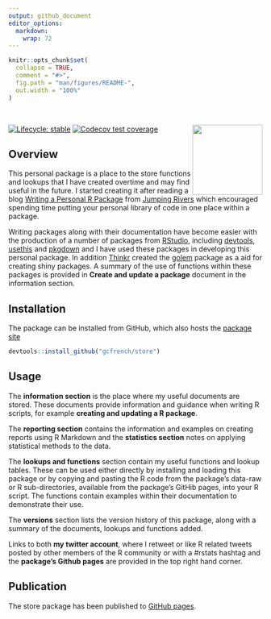 ```yaml
---
output: github_document
editor_options: 
  markdown: 
    wrap: 72
---
```


<!-- README.md is generated from README.Rmd. Please edit that file -->

```r
knitr::opts_chunk$set(
  collapse = TRUE,
  comment = "#>",
  fig.path = "man/figures/README-",
  out.width = "100%"
)
```

<br />

<img src="man/figures/logo.png" align="right" height="139"/>

<!-- badges: start -->

[![Lifecycle:
stable](https://img.shields.io/badge/lifecycle-stable-brightgreen.svg)](https://lifecycle.r-lib.org/articles/stages.html#stable)
[![Codecov test
coverage](https://codecov.io/gh/gcfrench/store/branch/master/graph/badge.svg)](https://app.codecov.io/gh/gcfrench/store?branch=master)

<!-- badges: end -->

## Overview

This personal package is a place to the store functions and lookups that
I have created overtime and may find useful in the future. I started
creating it after reading a blog [Writing a Personal R
Package](https://www.jumpingrivers.com/blog/personal-r-package/) from
[Jumping Rivers](https://www.jumpingrivers.com/) which encouraged
spending time putting your personal library of code in one place within
a package.

Writing packages along with their documentation have become easier with
the production of a number of packages from
[RStudio](https://rstudio.com/), including
[devtools](https://devtools.r-lib.org/),
[usethis](https://usethis.r-lib.org/) and
[pkgdown](https://pkgdown.r-lib.org/) and I have used these packages in
developing this personal package. In addition
[Thinkr](https://rtask.thinkr.fr/) created the
[golem](https://thinkr-open.github.io/golem/) package as a aid for
creating shiny packages. A summary of the use of functions within these
packages is provided in **Create and update a package** document in the
information section.

## Installation

The package can be installed from GitHub, which also hosts the [package
site](https://gcfrench.github.io/store)

```r
devtools::install_github("gcfrench/store")
```

## Usage

The **information section** is the place where my useful documents are
stored. These documents provide information and guidance when writing R
scripts, for example **creating and updating a R package**.

The **reporting section** contains the information and examples on
creating reports using R Markdown and the **statistics section** notes
on applying statistical methods to the data.

The **lookups and functions** section contain my useful functions and
lookup tables. These can be used either directly by installing and
loading this package or by copying and pasting the R code from the
package's data-raw or R sub-directories, available from the package's
GitHib pages, into your R script. The functions contain examples within
their documentation to demonstrate their use.

The **versions** section lists the version history of this package,
along with a summary of the documents, lookups and functions added.

Links to both **my twitter account**, where I retweet or like R related
tweets posted by other members of the R community or with a \#rstats
hashtag and the **package's Github pages** are provided in the top right
hand corner.

## Publication

The store package has been published to [GitHub
pages](https://gcfrench.github.io/store).
